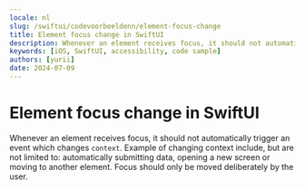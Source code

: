 ```yaml
---
locale: nl
slug: /swiftui/codevoorbeeldenn/element-focus-change
title: Element focus change in SwiftUI
description: Whenever an element receives focus, it should not automatically trigger an event which changes context.
keywords: [iOS, SwiftUI, accessibility, code sample]
authors: [yurii]
date: 2024-07-09
---
```


# Element focus change in SwiftUI

Whenever an element receives focus, it should not automatically trigger an event which changes `context`. Example of changing context include, but are not limited to: automatically submitting data, opening a new screen or moving to another element. Focus should only be moved deliberately by the user.

<CodeSample id="element-focus" framework="swiftui" locale="nl"/>
